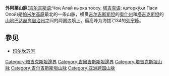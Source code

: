 
{{Infobox mountain
| name = 外阿莱山脉
| native_name = 
| other_name = {{lang-ky|Чоң Алай кырка тоосу}}<br>{{lang-ru|Заалайский хребет}}
| etymology = 
| photo = Alai Valley 1.jpg
| photo_caption = 外阿莱山脉和阿莱河谷
| photo_size = 250
| country = [[吉尔吉斯斯坦|吉尔吉斯斯坦]], [[塔吉克斯坦|塔吉克斯坦]]
| state = 
| region = [[奥什州|奥什州]], [[山地巴达赫尚自治州|山地巴达赫尚自治州]]
| district = 
| border = 
| elevation_m = 7134
| range_coordinates = 
| length_km = 250
| width_km = 40
| area_km2 = 
| orogeny = 
| coordinates = {{coord|39.3333|N|72.9167|E|type:mountain|format=dms|display=inline,title}}
| map = Tajikistan
| map_caption = 
| label_position = none
}}
'''外阿莱山脉'''([[吉尔吉斯语|吉尔吉斯语]]:Чоң Алай кырка тоосу, [[塔吉克语|塔吉克语]]: қаторкӯҳи Паси Олой)是[[帕米尔高原|帕米尔高原]]最北的一条山脉，横贯[[吉尔吉斯斯坦|吉尔吉斯斯坦]]的[[奥什州|奥什州]]和[[塔吉克斯坦|塔吉克斯坦]]的[[山地巴达赫尚自治州|山地巴达赫尚自治州]]之间的两国边境上。最高峰为海拔7,134的[[列宁峰|列宁峰]]。

== 參见 ==
* [[玛尔坎苏河|玛尔坎苏河]]

{{Authority control}}
[[Category:塔吉克斯坦邊界|Category:塔吉克斯坦邊界]]
[[Category:吉爾吉斯斯坦邊界|Category:吉爾吉斯斯坦邊界]]
[[Category:塔吉克斯坦山脉|Category:塔吉克斯坦山脉]]
[[Category:吉尔吉斯斯坦山脉|Category:吉尔吉斯斯坦山脉]]
[[Category:亚洲跨国山脉|Category:亚洲跨国山脉]]